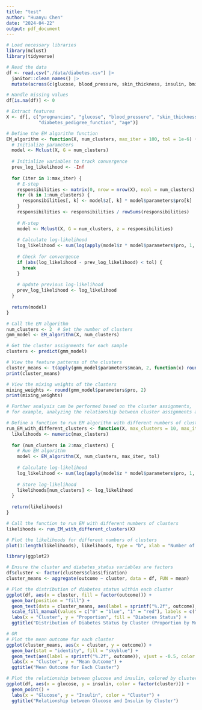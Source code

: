 ```yaml
---
title: "test"
author: "Huanyu Chen"
date: "2024-04-22"
output: pdf_document
---
```


```r
# Load necessary libraries
library(mclust)
library(tidyverse)

# Read the data
df <- read.csv("./data/diabetes.csv") |> 
  janitor::clean_names() |>
  mutate(across(c(glucose, blood_pressure, skin_thickness, insulin, bmi), ~na_if(.x, 0)))

# Handle missing values
df[is.na(df)] <- 0

# Extract features
X <- df[, c("pregnancies", "glucose", "blood_pressure", "skin_thickness", "insulin", "bmi",
            "diabetes_pedigree_function", "age")]

# Define the EM algorithm function
EM_algorithm <- function(X, num_clusters, max_iter = 100, tol = 1e-6) {
  # Initialize parameters
  model <- Mclust(X, G = num_clusters)
  
  # Initialize variables to track convergence
  prev_log_likelihood <- -Inf
  
  for (iter in 1:max_iter) {
    # E-step
    responsibilities <- matrix(0, nrow = nrow(X), ncol = num_clusters)
    for (k in 1:num_clusters) {
      responsibilities[, k] <- model$z[, k] * model$parameters$pro[k]
    }
    responsibilities <- responsibilities / rowSums(responsibilities)
    
    # M-step
    model <- Mclust(X, G = num_clusters, z = responsibilities)
    
    # Calculate log-likelihood
    log_likelihood <- sum(log(apply(model$z * model$parameters$pro, 1, sum)))
    
    # Check for convergence
    if (abs(log_likelihood - prev_log_likelihood) < tol) {
      break
    }
    
    # Update previous log-likelihood
    prev_log_likelihood <- log_likelihood
  }
  
  return(model)
}

# Call the EM algorithm
num_clusters <- 2  # Set the number of clusters
gmm_model <- EM_algorithm(X, num_clusters)

# Get the cluster assignments for each sample
clusters <- predict(gmm_model)

# View the feature patterns of the clusters
cluster_means <- t(apply(gmm_model$parameters$mean, 2, function(x) round(x, 2)))
print(cluster_means)

# View the mixing weights of the clusters
mixing_weights <- round(gmm_model$parameters$pro, 2)
print(mixing_weights)

# Further analysis can be performed based on the cluster assignments,
# for example, analyzing the relationship between cluster assignments and diabetes status
```

```r

# Define a function to run EM algorithm with different numbers of clusters
run_EM_with_different_clusters <- function(X, max_clusters = 10, max_iter = 100, tol = 1e-6) {
  likelihoods <- numeric(max_clusters)
  
  for (num_clusters in 2:max_clusters) {
    # Run EM algorithm
    model <- EM_algorithm(X, num_clusters, max_iter, tol)
    
    # Calculate log-likelihood
    log_likelihood <- sum(log(apply(model$z * model$parameters$pro, 1, sum)))
    
    # Store log-likelihood
    likelihoods[num_clusters] <- log_likelihood
  }
  
  return(likelihoods)
}

# Call the function to run EM with different numbers of clusters
likelihoods <- run_EM_with_different_clusters(X)

# Plot the likelihoods for different numbers of clusters
plot(1:length(likelihoods), likelihoods, type = "b", xlab = "Number of Clusters", ylab = "Log-Likelihood", main = "Log-Likelihood vs. Number of Clusters")

```


```r
library(ggplot2)

# Ensure the cluster and diabetes_status variables are factors
df$cluster <- factor(clusters$classification)
cluster_means <- aggregate(outcome ~ cluster, data = df, FUN = mean)

# Plot the distribution of diabetes status within each cluster
ggplot(df, aes(x = cluster, fill = factor(outcome))) +
  geom_bar(position = "fill") +
  geom_text(data = cluster_means, aes(label = sprintf("%.2f", outcome), y = outcome), vjust = -0.5, color = "black", size = 3) +
  scale_fill_manual(values = c("0" = "blue", "1" = "red"), labels = c("0" = "Non-Diabetes", "1" = "Diabetes")) +
  labs(x = "Cluster", y = "Proportion", fill = "Diabetes Status") +
  ggtitle("Distribution of Diabetes Status by Cluster (Proportion by Mean Outcome)")

# OR
# Plot the mean outcome for each cluster
ggplot(cluster_means, aes(x = cluster, y = outcome)) +
  geom_bar(stat = "identity", fill = "skyblue") +
  geom_text(aes(label = sprintf("%.2f", outcome)), vjust = -0.5, color = "black", size = 3) +
  labs(x = "Cluster", y = "Mean Outcome") +
  ggtitle("Mean Outcome for Each Cluster")

# Plot the relationship between glucose and insulin, colored by cluster
ggplot(df, aes(x = glucose, y = insulin, color = factor(cluster))) +
  geom_point() +
  labs(x = "Glucose", y = "Insulin", color = "Cluster") +
  ggtitle("Relationship between Glucose and Insulin by Cluster")
```


